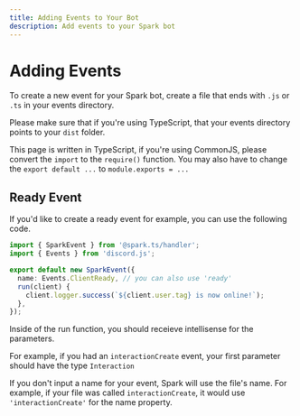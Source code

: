 ```yaml
---
title: Adding Events to Your Bot
description: Add events to your Spark bot
---
```


# Adding Events

To create a new event for your Spark bot, create a file that ends with `.js` or `.ts` in your events directory.

Please make sure that if you're using TypeScript, that your events directory points to your `dist` folder.

This page is written in TypeScript, if you're using CommonJS, please convert the `import` to the `require()` function. You may also have to change the `export default ...` to `module.exports = ...`

## Ready Event

If you'd like to create a ready event for example, you can use the following code.

```ts filename="src/events/ready.ts" copy
import { SparkEvent } from '@spark.ts/handler';
import { Events } from 'discord.js';

export default new SparkEvent({
  name: Events.ClientReady, // you can also use 'ready'
  run(client) {
    client.logger.success(`${client.user.tag} is now online!`);
  },
});
```

Inside of the run function, you should receieve intellisense for the parameters.

For example, if you had an `interactionCreate` event, your first parameter should have the type `Interaction`

If you don't input a name for your event, Spark will use the file's name. For example, if your file was called `interactionCreate`, it would use `'interactionCreate'` for the name property.
